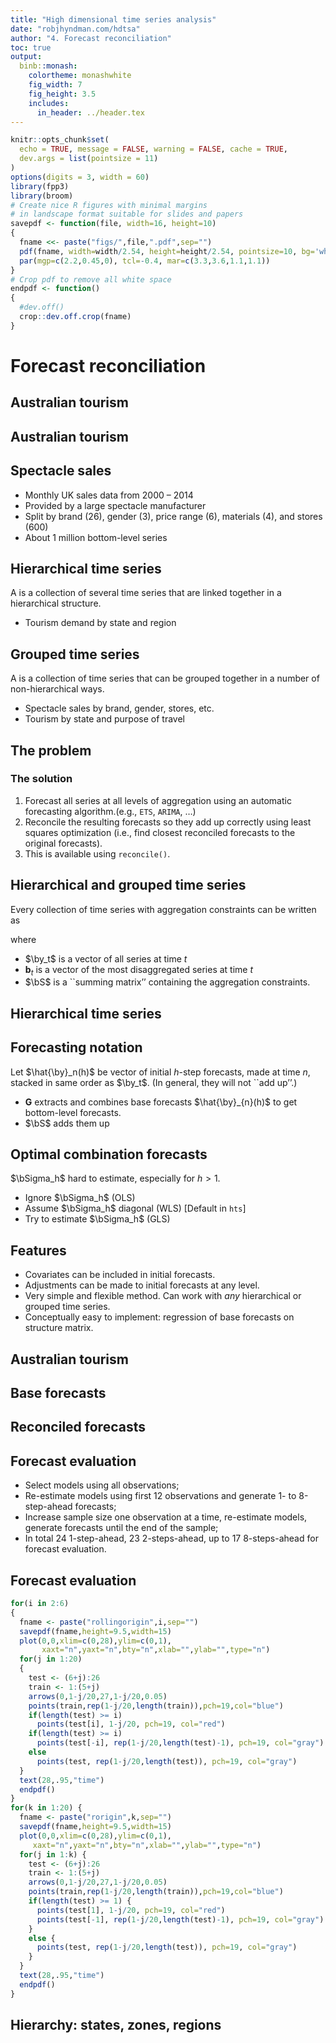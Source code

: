```yaml
---
title: "High dimensional time series analysis"
date: "robjhyndman.com/hdtsa"
author: "4. Forecast reconciliation"
toc: true
output:
  binb::monash:
    colortheme: monashwhite
    fig_width: 7
    fig_height: 3.5
    includes:
      in_header: ../header.tex
---
```


```r
knitr::opts_chunk$set(
  echo = TRUE, message = FALSE, warning = FALSE, cache = TRUE,
  dev.args = list(pointsize = 11)
)
options(digits = 3, width = 60)
library(fpp3)
library(broom)
# Create nice R figures with minimal margins
# in landscape format suitable for slides and papers
savepdf <- function(file, width=16, height=10)
{
  fname <<- paste("figs/",file,".pdf",sep="")
  pdf(fname, width=width/2.54, height=height/2.54, pointsize=10, bg='white')
  par(mgp=c(2.2,0.45,0), tcl=-0.4, mar=c(3.3,3.6,1.1,1.1))
}
# Crop pdf to remove all white space
endpdf <- function()
{
  #dev.off()
  crop::dev.off.crop(fname)
}
```

# Forecast reconciliation

## Australian tourism
\full{regions1_with_labels}

## Australian tourism

\begin{textblock}{10}(1,1.5)\small
\begin{block}{}
  \begin{itemize}\itemsep=0cm\parskip=0cm
    \item Quarterly data on visitor night from 1998:Q1 -- 2013:Q4
    \item From: \textit{National Visitor Survey}, based on annual interviews of 120,000 Australians aged 15+, collected by Tourism Research Australia.
    \item Split by 7 states, 27 zones and 76 regions (a geographical hierarchy)
    \item Also split by purpose of travel
      \begin{itemize}
        \item Holiday
        \item Visiting friends and relatives (VFR)
        \item Business
        \item Other
      \end{itemize}
    \item 304 bottom-level series
  \end{itemize}
\end{block}
\end{textblock}

## Spectacle sales

\placefig{1}{1.4}{width=9.5cm}{spectacles.jpg}
\vspace*{4.8cm}

 * Monthly UK sales data from 2000 -- 2014
 * Provided by a large spectacle manufacturer
 * Split by brand (26), gender (3), price range (6), materials (4), and stores (600)
 * About 1 million bottom-level series

## Hierarchical time series
\fontsize{13}{14}\sf

A \alert{\textbf{hierarchical time series}} is a collection of several time series that are linked together in a hierarchical structure.

\begin{minipage}{9.6cm}
\begin{block}{}
\begin{tikzpicture}
\tikzstyle{every node}=[ellipse,draw,inner sep=0.2pt,fill=red!15]
\tikzstyle[level distance=.1cm]
\tikzstyle[sibling distance=7cm]
\tikzstyle{level 1}=[sibling distance=33mm,set style={{every node}+=[fill=blue!15]}]
\tikzstyle{level 2}=[sibling distance=10mm,font=\small,set style={{every node}+=[fill=yellow]}]
\node{Total}[edge from parent fork down]
 child {node {A}
   child {node {AA}}
   child {node {AB}}
   child {node {AC}}
 }
 child {node {B}
   child {node {BA}}
   child {node {BB}}
   child {node {BC}}
 }
 child {node {C}
   child {node {CA}}
   child {node {CB}}
   child {node {CC}}
 };
\end{tikzpicture}
\end{block}
\end{minipage}

\pause\alert{Examples}\vspace*{-0.2cm}

 * Tourism demand by state and region

## Grouped time series
\fontsize{13}{14}\sf

A \alert{\textbf{grouped time series}} is a collection of time series that can be grouped together in a number of non-hierarchical ways.

\begin{minipage}{9.2cm}
\begin{block}{}
\begin{tikzpicture}[level distance=1.5cm]
\tikzstyle{every node}=[ellipse,draw,inner sep=0.2pt,outer sep=0pt, fill=red!15]
\tikzstyle{level 1}=[sibling distance=23mm,set style={{every node}+=[fill=blue!15]},level distance=1cm]
\tikzstyle{level 2}=[sibling distance=10mm,font=\small,set style={{every node}+=[fill=yellow]}, level distance=0.9cm]
\node{Total}[edge from parent fork down]
 child {node {A}
   child {node {AX}}
   child {node {AY}}
 }
 child {node {B}
   child {node {BX}}
   child {node {BY}}
 };
\end{tikzpicture}\hspace*{1cm}
\begin{tikzpicture}[level distance=1.5cm]
\tikzstyle{every node}=[ellipse,draw,inner sep=0.2pt,outer sep=0pt, fill=red!15]
\tikzstyle{level 1}=[sibling distance=23mm,set style={{every node}+=[fill=blue!15]},level distance=1cm]
\tikzstyle{level 2}=[sibling distance=10mm,font=\small,set style={{every node}+=[fill=yellow]}, level distance=0.9cm]
\node{Total}[edge from parent fork down]
 child {node {X}
   child {node {AX}}
   child {node {BX}}
 }
 child {node {Y}
   child {node {AY}}
   child {node {BY}}
 };
\end{tikzpicture}
\end{block}
\end{minipage}

\pause\alert{Examples}

 * Spectacle sales by brand, gender, stores, etc.
 * Tourism by state and purpose of travel

## The problem
\fontsize{13}{14}\sf

\begin{alertblock}{}
\begin{enumerate}\tightlist
 \item How to forecast time series at all nodes such that the forecasts add up in the same way as the original data?
 \item Can we exploit relationships between the series to improve the forecasts?
\end{enumerate}
\end{alertblock}\pause

### The solution

1. Forecast all series at all levels of aggregation using an automatic forecasting algorithm.\newline (e.g., `ETS`, `ARIMA`, ...)
2. Reconcile the resulting forecasts so they add up correctly using least squares optimization (i.e., find closest reconciled forecasts to the original forecasts).
3. This is available using `reconcile()`.

## Hierarchical and grouped time series

Every collection of time series with aggregation constraints can be written as
\begin{block}{}
\centerline{$\by_{t}=\bS\bm{b}_{t}$}
\end{block}
where

 * $\by_t$ is a vector of all series at time $t$
 * $\bm{b}_t$ is a vector of the most disaggregated series at time $t$
 * $\bS$ is a ``summing matrix'' containing the aggregation constraints.




## Hierarchical time series

\begin{minipage}{4cm}\vspace*{0.2cm}
\begin{block}{}\centering
\begin{tikzpicture}
\tikzstyle{every node}=[ellipse,draw,fill=red!15,inner sep=2pt]
\tikzstyle[level distance=.3cm]
\tikzstyle[sibling distance=12cm]
\tikzstyle{level 1}=[sibling distance=10mm,font=\small,set style={{every node}+=[fill=blue!15]}]
\node{Total}[edge from parent fork down]
 child {node {A}
 }
 child {node {B}
 }
 child {node {C}
 };
\end{tikzpicture}
\end{block}
\end{minipage}

\only<2->{\begin{textblock}{6.3}(6,1)\small
\begin{itemize}\itemsep=0cm\parskip=0cm
\item[\color{white} $ y_{t}: $] observed aggregate of all series at time
$t$.
\item[\color{white} $ y_{X,t}: $] observation on series $X$ at time $t$.
\item[\color{white} $ \bm{b}_{t}: $] vector of all series at bottom level
in time $t$.
\end{itemize}
\end{textblock}}\vspace*{0.6cm}
\only<3->{
$\bY_{t}= \begin{pmatrix}
  y_{t}\\
  y_{A,t}\\
  y_{B,t}\\
  y_{C,t}
  \end{pmatrix} = \only<3>{\hspace*{0.01cm}\begin{pmatrix}
                1 & 1 & 1 \\
                1 & 0 & 0 \\
                0 & 1 & 0\\
                0 & 0 & 1
                \end{pmatrix}}\only<4->{{\color{orange}\underbrace{\begin{pmatrix}
                1 & 1 & 1 \\
                1 & 0 & 0 \\
                0 & 1 & 0\\
                0 & 0 & 1
                \end{pmatrix}}_{\bS}}}\only<3>{\hspace*{0.08cm}}\only<3>{\hspace*{-0.1cm}\begin{pmatrix}Y_{A,t}\\y_{B,t}\\y_{C,t}\end{pmatrix}}\rule{0cm}{1.6cm}
                \only<4->{\hspace*{0.08cm}{\color{DarkYellow}\underbrace{\begin{pmatrix}y_{A,t}\\y_{B,t}\\y_{C,t}\end{pmatrix}}_{\bm{b}_{t}}}}$}

\vspace*{-0.6cm}

\only<4>{\hspace*{8cm}\colorbox[RGB]{0,61,102}{$\bY_{t}=\color{orange}\bS\color{DarkYellow}\bm{b}_{t}$}}

\vspace*{10cm}

## Forecasting notation

Let $\hat{\by}_n(h)$ be vector of initial $h$-step forecasts, made at time $n$, stacked in same order as $\by_t$. \pause\newline  (In general, they will not ``add up''.)\pause

\begin{block}{}
Reconciled forecasts must be of the form:
$$\tilde{\by}_{n}(h)=\bS\bm{G}\hat{\by}_{n}(h)$$
for some matrix $\bm{G}$.
\end{block}\pause

 * $\bm{G}$ extracts and combines base forecasts $\hat{\by}_{n}(h)$ to get bottom-level forecasts.
 * $\bS$ adds them up

## Optimal combination forecasts
\fontsize{14}{15}\sf

\begin{alertblock}{Main result}
The best (minimum sum of variances) unbiased forecasts are obtained when
$\bm{G} = (\bS'\bSigma^{-1}_{h}\bS)^{-1}\bS'\bSigma^{-1}_{h}$,
where $\bSigma_h$ is the $h$-step base forecast error covariance matrix.
\end{alertblock}

\pause

\begin{block}{}
\centerline{$\displaystyle\textcolor{red}{\tilde{\by}_{n}(h)}
=\bS(\bS'\bSigma^{-1}_{h}\bS)^{-1}\bS'\bSigma^{-1}_{h}\textcolor{blue}{\hat{\by}_{n}(h)}$}
\end{block}\fontsize{14}{15}\sf

\alert{\textbf{Problem:}} $\bSigma_h$ hard to estimate, especially for $h>1$.

\alert{Solutions:}\vspace*{-0.4cm}

 * Ignore $\bSigma_h$ (OLS)
 * Assume $\bSigma_h$ diagonal (WLS) [Default in `hts`]
 * Try to estimate $\bSigma_h$ (GLS)

## Features
\fontsize{15}{17}\sf

 * Covariates can be included in initial forecasts.
 * Adjustments can be made to initial forecasts at any level.
 * Very simple and flexible method. Can work with *any* hierarchical or grouped time series.
 * Conceptually easy to implement: regression of base forecasts on structure matrix.

## Australian tourism

\full{regions1_with_labels}
\only<3-4>{\begin{textblock}{6.8}(2,2)
\begin{block}{Hierarchy:}
  \begin{itemize}
      \item  States (7)
      \item  Zones (27)
      \item  Regions (82)
  \end{itemize}
\end{block}
\end{textblock}}
\only<4>{\begin{textblock}{6.8}(2,6)
\begin{block}{Base forecasts}
ETS (exponential smoothing) models
\end{block}\end{textblock}}

\only<2>{\begin{textblock}{10.}(1.4,2)
\begin{block}{Domestic visitor nights}
Quarterly data: 1998 -- 2006.\\
From: \textit{National Visitor Survey}, based on annual interviews of 120,000 Australians aged 15+, collected by Tourism Research Australia.
\end{block}
\end{textblock}}

## Base forecasts

\only<1>{\full{austourism1}}
\only<2>{\full{austourism2}}
\only<3>{\full{austourism3}}
\only<4>{\full{austourism4}}
\only<5>{\full{austourism5}}
\only<6>{\full{austourism6}}
\only<7>{\full{austourism7}}
\only<8>{\full{austourism8}}
\only<9>{\full{austourism9}}

## Reconciled forecasts
\only<1>{\full{Australia}}
\only<2>{\full{States}}
\only<3>{\full{Capitals}}

## Forecast evaluation

  * Select models using all observations;
  * Re-estimate models using first 12 observations and generate 1- to 8-step-ahead forecasts;
  * Increase sample size one observation at a time, re-estimate models, generate forecasts until the end of the sample;
  * In total 24 1-step-ahead, 23 2-steps-ahead, up to 17 8-steps-ahead for forecast evaluation.

## Forecast evaluation

```r
for(i in 2:6)
{
  fname <- paste("rollingorigin",i,sep="")
  savepdf(fname,height=9.5,width=15)
  plot(0,0,xlim=c(0,28),ylim=c(0,1),
       xaxt="n",yaxt="n",bty="n",xlab="",ylab="",type="n")
  for(j in 1:20)
  {
    test <- (6+j):26
    train <- 1:(5+j)
    arrows(0,1-j/20,27,1-j/20,0.05)
    points(train,rep(1-j/20,length(train)),pch=19,col="blue")
    if(length(test) >= i)
      points(test[i], 1-j/20, pch=19, col="red")
    if(length(test) >= i)
      points(test[-i], rep(1-j/20,length(test)-1), pch=19, col="gray")
    else
      points(test, rep(1-j/20,length(test)), pch=19, col="gray")
  }
  text(28,.95,"time")
  endpdf()
}
for(k in 1:20) {
  fname <- paste("rorigin",k,sep="")
  savepdf(fname,height=9.5,width=15)
  plot(0,0,xlim=c(0,28),ylim=c(0,1),
     xaxt="n",yaxt="n",bty="n",xlab="",ylab="",type="n")
  for(j in 1:k) {
    test <- (6+j):26
    train <- 1:(5+j)
    arrows(0,1-j/20,27,1-j/20,0.05)
    points(train,rep(1-j/20,length(train)),pch=19,col="blue")
    if(length(test) >= 1) {
      points(test[1], 1-j/20, pch=19, col="red")
      points(test[-1], rep(1-j/20,length(test)-1), pch=19, col="gray")
    }
    else {
      points(test, rep(1-j/20,length(test)), pch=19, col="gray")
    }
  }
  text(28,.95,"time")
  endpdf()
}
```

\begin{textblock}{14}(0.2,1.4)
\colorbox{white}{\hspace*{0.2cm}\textbf{\textcolor{blue}{Training sets}} \hspace*{3cm}
\textbf{\textcolor{red}{Test sets
\only<1-20>{$h=1$}%
\only<21>{$h=2$}%
\only<22>{$h=3$}%
\only<23>{$h=4$}%
\only<24>{$h=5$}%
\only<25>{$h=6$}%
}}\hspace*{3.22cm}}
\end{textblock}

\only<1>{\placefig{0.2}{2.0}{width=12.8cm}{rorigin1}}
\only<2>{\placefig{0.2}{2.0}{width=12.8cm}{rorigin2}}
\only<3>{\placefig{0.2}{2.0}{width=12.8cm}{rorigin3}}
\only<4>{\placefig{0.2}{2.0}{width=12.8cm}{rorigin4}}
\only<5>{\placefig{0.2}{2.0}{width=12.8cm}{rorigin5}}
\only<6>{\placefig{0.2}{2.0}{width=12.8cm}{rorigin6}}
\only<7>{\placefig{0.2}{2.0}{width=12.8cm}{rorigin7}}
\only<8>{\placefig{0.2}{2.0}{width=12.8cm}{rorigin8}}
\only<9>{\placefig{0.2}{2.0}{width=12.8cm}{rorigin9}}
\only<10>{\placefig{0.2}{2.0}{width=12.8cm}{rorigin10}}
\only<11>{\placefig{0.2}{2.0}{width=12.8cm}{rorigin11}}
\only<12>{\placefig{0.2}{2.0}{width=12.8cm}{rorigin12}}
\only<13>{\placefig{0.2}{2.0}{width=12.8cm}{rorigin13}}
\only<14>{\placefig{0.2}{2.0}{width=12.8cm}{rorigin14}}
\only<15>{\placefig{0.2}{2.0}{width=12.8cm}{rorigin15}}
\only<16>{\placefig{0.2}{2.0}{width=12.8cm}{rorigin16}}
\only<17>{\placefig{0.2}{2.0}{width=12.8cm}{rorigin17}}
\only<18>{\placefig{0.2}{2.0}{width=12.8cm}{rorigin18}}
\only<19>{\placefig{0.2}{2.0}{width=12.8cm}{rorigin19}}
\only<20>{\placefig{0.2}{2.0}{width=12.8cm}{rorigin20}}
\only<21>{\placefig{0.2}{2.0}{width=12.8cm}{rollingorigin2}}
\only<22>{\placefig{0.2}{2.0}{width=12.8cm}{rollingorigin3}}
\only<23>{\placefig{0.2}{2.0}{width=12.8cm}{rollingorigin4}}
\only<24>{\placefig{0.2}{2.0}{width=12.8cm}{rollingorigin5}}
\only<25>{\placefig{0.2}{2.0}{width=12.8cm}{rollingorigin6}}

## Hierarchy: states, zones, regions
\fontsize{10}{10.5}\sf\tabcolsep=0.12cm\vspace*{-0.6cm}
\hspace*{-0.2cm}\begin{tabular}{lrrrrrrr}
            & \multicolumn{6}{c}{\bf Forecast horizon} & \\
\textbf{RMSE} & $h=1$  & $h=2$ & $h=3$ & $h=4$ & $h=5$ & $h=6$ & \textbf{Ave}\\
\midrule
\multicolumn{8}{c}{\bf\alert{Australia}}\\
Base   & 1762.04    & 1770.29    & 1766.02     & 1818.82    & 1705.35    & 1721.17    & \bf 1757.28 \\
Bottom & 1736.92    & 1742.69    & 1722.79     & 1752.74    & 1666.73    & 1687.43    & \bf 1718.22 \\
WLS    & 1705.21    & 1715.87    & \hl 1703.75 & 1729.56    & 1627.79    & \hl1661.24 & \bf 1690.57 \\
GLS    & \hl1704.64 & \hl1715.60 & 1705.31     & \hl1729.04 & \hl1626.36 & 1661.64    & \bf \hl 1690.43 \\
\midrule
\multicolumn{8}{c}{\bf\alert{States}}\\
Base   & 399.77     & 404.16     & 401.92      & 407.26     & 395.38     & 401.17     & \bf 401.61 \\
Bottom & 404.29     & 406.95     & 404.96      & 409.02     & 399.80     & 401.55     & \bf 404.43 \\
WLS    & \hl 398.84 & \hl 402.12 & \hl 400.71  & \hl 405.03 & 394.76     & 398.23     & \bf \hl 399.95 \\
GLS    & \hl 398.84 & 402.16     & 400.86      & \hl 405.03 & \hl 394.59 & \hl 398.22 & \bf \hl 399.95 \\
\midrule
\multicolumn{8}{c}{\bf\alert{Regions}}\\
Base   & 93.15      & 93.38      & 93.45       & 93.79      & 93.50      & 93.56      & \bf 93.47 \\
Bottom & 93.15      & 93.38      & 93.45       & 93.79      & 93.50      & 93.56      & \bf 93.47 \\
WLS    & 93.02      & 93.32      & 93.38       & 93.72      & 93.39      & 93.53      & \bf 93.39 \\
GLS    & \hl 92.98  & \hl 93.27  & \hl 93.34   & \hl 93.66  & \hl 93.34  & \hl 93.46  & \bf \hl 93.34
\end{tabular}
